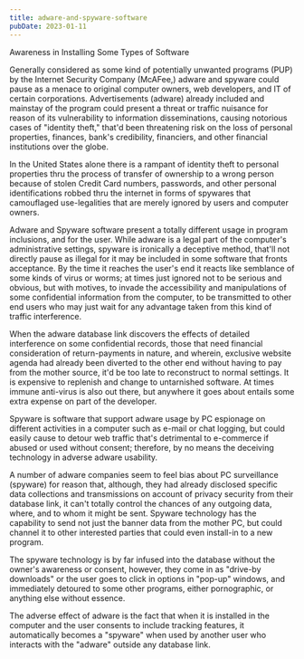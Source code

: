 ```yaml
---
title: adware-and-spyware-software
pubDate: 2023-01-11
---
```


Awareness in Installing Some Types of Software

Generally considered as some kind of potentially unwanted programs (PUP) by the Internet Security Company (McAFee,) adware and spyware could pause as a menace to original computer owners, web developers, and IT of certain corporations.  Advertisements (adware) already included and mainstay of the program could present a threat or traffic nuisance for reason of its vulnerability to information disseminations, causing notorious cases of "identity theft," that'd been threatening risk on the loss of personal properties, finances, bank's credibility, financiers, and other financial institutions over the globe.  

In the United States alone there is a rampant of identity theft to personal properties thru the process of transfer of ownership to a wrong person because of stolen Credit Card numbers, passwords, and other personal identifications robbed thru the internet in forms of spywares that camouflaged use-legalities that are merely ignored by users and computer owners. 

Adware and Spyware software present a totally different usage in program inclusions, and for the user.  While adware is a legal part of the computer's administrative settings, spyware is ironically a deceptive method, that'll not directly pause as illegal for it may be included in some software that fronts acceptance.  By the time it reaches the user's end it reacts like semblance of some kinds of virus or worms; at times just ignored not to be serious and obvious, but with motives, to invade the accessibility and manipulations of some confidential information from the computer, to be transmitted to other end users who may just wait for any advantage taken from this kind of traffic interference.  

When the adware database link discovers the effects of detailed interference on some confidential records, those that need financial consideration of return-payments in nature, and wherein, exclusive website agenda had already been diverted to the other end without having to pay from the mother source, it'd be too late to reconstruct to normal settings.  It is expensive to replenish and change to untarnished software.  At times immune anti-virus is also out there, but anywhere it goes about entails some extra expense on part of the developer. 

Spyware is software that support adware usage by PC espionage on different activities in a computer such as e-mail or chat logging, but could easily cause to detour web traffic that's detrimental to e-commerce if abused or used without consent; therefore, by no means the deceiving technology in adverse adware usability. 

A number of adware companies seem to feel bias about PC surveillance (spyware) for reason that, although, they had already disclosed specific data collections and transmissions on account of privacy security from their database link, it can't totally control the chances of any outgoing data, where, and to whom it might be sent.  Spyware technology has the capability to send not just the banner data from the mother PC, but could channel it to other interested parties that could even install-in to a new program.   

The spyware technology is by far infused into the database without the owner's awareness or consent, however, they come in as "drive-by downloads" or the user goes to click in options in "pop-up" windows, and immediately detoured to some other programs, either pornographic, or anything else without essence. 

The adverse effect of adware is the fact that when it is installed in the computer and the user consents to include tracking features, it automatically becomes a "spyware" when used by another user who interacts with the "adware" outside any database link.
